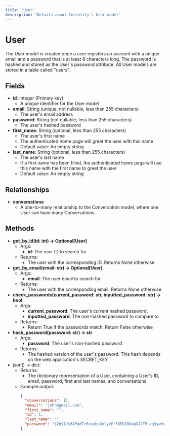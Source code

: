 ```yaml
---
title: "User"
description: "Details about Intentify's User model"
---
```

# User
The User model is created once a user registers an account with a unique email and a password that is at least 8 characters long. The
password is hashed and stored as the User's password attribute. All User models are stored in a table called "users".

## Fields
- **id**: Integer (Primary key)
  - A unique identifier for the User model
- **email**: String (unique, not nullable, less than 255 characters)
  - The user's email address
- **password**: String (not nullable, less than 255 characters)
  - The user's hashed password
- **first_name**: String (optional, less than 255 characters)
  - The user's first name
  - The authenticated home page will greet the user with this name
  - Default value: An empty string
- **last_name**: String (optional, less than 255 characters)
  - The user's last name
  - If a first name has been filled, the authenticated home page will use this name with the first name to greet the user
  - Default value: An empty string

## Relationships
- **conversations**
  - A one-to-many relationship to the Conversation model, where one User can have many Conversations.

## Methods
- **get_by_id(id: int) -> Optional[User]**
  - Args:
    - **id**: The user ID to search for
  - Returns:
    - The user with the corresponding ID. Returns None otherwise
- **get_by_email(email: str) -> Optional[User]**
  - Args:
    - **email**: The user email to search for
  - Returns:
    - The user with the corresponding email. Returns None otherwise
- **check_passwords(current_password: str, inputted_password: str) -> bool**
  - Args:
    - **current_password**: The user's current hashed password.
    - **inputted_password**: The non-hashed password to compare to
  - Returns:
    - Return True if the passwords match. Return False otherwise
- **hash_password(password: str) -> str**
  - Args:
    - **password**: The user's non-hashed password
  - Returns:
    - The hashed version of the user's password. This hash depends on the web application's SECRET_KEY
- json() -> dict:
  - Returns:
    - The dictionary representation of a User, containing a User's ID, email, password, first and last names, and conversations
  - Example output:
    ```json
    {
      "conversations": [],
      "email": "john@gmail.com",
      "first_name": "",
      "id": 1,
      "last_name": "",
      "password": "$2b$12$6APqdTz6usybpOylyxFr3OEbI8kAqXJ2TM.vq3ywKsRL1TVrFN9t."
    }
    ```